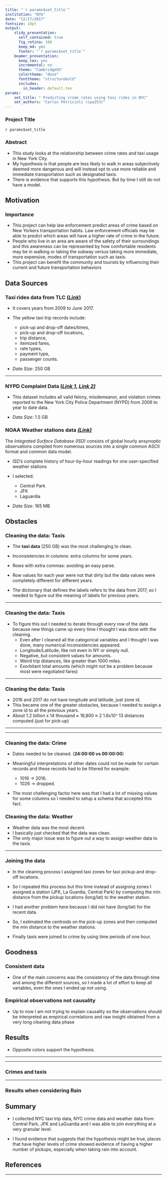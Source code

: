 ```yaml
---
title: "`r params$set_title`"
institution: "NYU"
date: "12/17/2017"
fontsize: 10pt
output: 
    slidy_presentation: 
      self_contained: true
      fig_retina: 100
      keep_md: yes
      footer: "`r params$set_title`"
    beamer_presentation:
      keep_tex: yes
      incremental: no
      theme: "CambridgeUS"
      colortheme: "dove"
      fonttheme: "structurebold"
      includes:
        in_header: default.tex
params: 
    set_title: " Predicting crime rates using taxi rides in NYC"
    set_authors: "Carlos Petricioli (cpa253)"
---
```


### Project Title

`r params$set_title`


### Abstract

- This study looks at the relationship between crime rates and taxi usage in New York City. 
- My hypothesis is that people are less likely to walk in areas subjectively deemed more dangerous and will instead opt to use more reliable and immediate transportation such as designated taxis. 
- There is  evidence that supports this hypothesis. But by time I still do not have a model.

## Motivation

### Importance 
- This project can help law enforcement predict areas of crime based on New Yorkers transportation habits. Law enforcement officials may be able to predict which areas will have a higher rate of crime in the future.
- People who live in an area are aware of the safety of their surroundings and this awareness can be represented by how comfortable residents may be in walking or taking the subway versus taking more immediate, more expensive, modes of transportation such as taxis. 
- This project can benefit the community and tourists by influencing their current and future transportation behaviors 


## Data Sources


### Taxi rides data from TLC [(*Link*)](http://www.nyc.gov/html/tlc/html/about/trip_record_data.shtml)


- It covers years from 2009 to June 2017.

- The yellow taxi trip records include:

  + pick-up and drop-off dates/times, 
  + pick-up and drop-off locations, 
  + trip distance,
  + itemized fares, 
  + rate types, 
  + payment type, 
  + passenger counts. 

- *Data Size*: 250 GB

***

### NYPD Complaint Data  [(*Link 1,*](https://data.cityofnewyork.us/Public-Safety/NYPD-Complaint-Data-Historic/qgea-i56i) [*Link 2)*](https://data.cityofnewyork.us/Public-Safety/NYPD-Complaint-Data-Current-YTD/5uac-w243)

- This dataset includes all valid felony, misdemeanor, and violation crimes reported to the New York City Police Department (NYPD) from 2006 to year to date data.

- *Data Size*:  1.5 GB

### NOAA Weather stations data [*(Link)*](https://www.ncdc.noaa.gov/isd)

The *Integrated Surface Database (ISD)* consists of global hourly ansynoptic observations compiled from numerous sources into a single common ASCII format and common data model.

- ISD's complete history of hour-by-hour readings for one user-specified weather stations

- I selected:
  + Central Park
  + JFK 
  + Laguardia

- *Data Size*:  165 MB

## Obstacles

### Cleaning the data: Taxis

- The **taxi data** (250 GB) was the most challenging to clean.

- Inconsistencies in columns: extra columns for some years.

- Rows with extra commas: avoiding an easy parse.

- Row values for each year were not that dirty but the data values were completely different for different years.

- The dictionary that defines the labels refers to the data from 2017, so I needed to figure out the meaning of labels for previous years.


***

### Cleaning the data: Taxis

- To figure this out I needed to iterate through every row of the data because new things came up every time I thought I was done with the cleaning.
  - Even after I cleaned all the categorical variables and I thought I was done, many numerical inconsistencies appeared.
  - Longitude/Latitude, like not even in NY or simply null.
  - Negative, but consistent values for amounts.
  - Weird trip distances, like greater than 1000 miles.
  - Exorbitant total amounts (which might not be a problem because most were negotiated fares)

***

### Cleaning the data: Taxis
  - 2016 and 2017 do not have longitude and latitude, just zone id. 
  - This became one of the greater obstacles, because I needed to assign a zone id to all the previous years. 
  - About 1.2 billion x 14 thousand $\approx$ 16,800 $\approx$ 2 1.6x10^ 13 distances computed (just for pick-up) 
  \begin{figure}
  \label{fig:zones}
    \centering
    \begin{subfigure}[t]{0.45\textwidth}
        \centering
        \label{fig:zones_shape}
        \includegraphics[height=1.4in]{../latex/images/taxi_zones_shape}
        \caption{Shape}
    \end{subfigure}%
    ~ 
    \begin{subfigure}[t]{0.45\textwidth}
        \centering
        \label{fig:zones_raster}
        \includegraphics[height=1.4in]{../latex/images/taxi_zones_raster}
        \caption{Raster}
    \end{subfigure}
    \caption{NYC Taxi zones file formats}
  \end{figure}

***

\begin{figure}
    \begin{subfigure}[t]{0.8\textwidth}
        \centering
        \label{fig:zones_both}
        \includegraphics[width=0.5\textwidth]{../latex/images/both}
        \caption{Both}
    \end{subfigure}
    \caption{NYC Taxi zones file formats}
\end{figure}

***

### Cleaning the data: Crime

- Dates needed to be cleaned. (**24:00:00 vs 00:00:00**)

- Meaningful interpretations of other dates could not be made for certain records and these records had to be filtered for example:
  - 1016 $\rightarrow$ 2016. 
  - 1026 $\rightarrow$ dropped.

- The most challenging factor here was that I had a lot of missing values for some columns so I needed to setup a schema that accepted this fact.

### Cleaning the data: Weather

- Weather data was the most decent. 
- I basically just checked that the data was clean.
- The only major issue was to figure out a way to assign weather data to the taxis.


***

### Joining the data

- In the cleaning process I assigned taxi zones for taxi pickup and drop-off locations.

- So I repeated this process but this time instead of assigning zones I assigned a station (JFK, La Guardia, Central Park) by computing the min distance from the pickup locations (long/lat) to the weather station.
- I had another problem here because I did not have (long/lat) for the recent data. 
- So, I estimated the centroids on the pick-up zones and then computed the min distance to the weather stations.

- Finally taxis were joined to crime by using time periods of one hour. 
 

## Goodness

### Consistent data

- One of the main concerns was the consistency of the data through time and among the different sources, so I made a lot of effort to keep all variables, even the ones I ended up not using.

### Empirical observations not causality
- Up to now  I am  not trying to explain causality so the observations should be interpreted as empirical correlations and raw insight obtained from a very  long cleaning data phase

## Results
- Opposite colors support the hypothesis.
\begin{figure}
  \label{fig:zones}
    \centering
    \begin{subfigure}[t]{0.45\textwidth}
        \centering
        \label{fig:zones_shape}
        \includegraphics[width=1\textwidth]{../img/crimes_per_zone_2015_Manhattan}
        \caption{Crimes in Manhattan}
    \end{subfigure}%
    ~ 
    \begin{subfigure}[t]{0.45\textwidth}
        \centering
        \label{fig:zones_raster}
        \includegraphics[width=1\textwidth]{../img/taxis_2015_Manhattan}
        \caption{Pickups in Manhattan}
    \end{subfigure}
    \caption{Crime and Pickups in Manhattan, 2015}
  \end{figure}

***
\begin{figure}
  \label{fig:zones}
    \centering
    \begin{subfigure}[t]{0.45\textwidth}
        \centering
        \label{fig:zones_shape}
        \includegraphics[width=1\textwidth]{../img/crimes_per_zone_2015_Queens}
        \caption{Crimes in Queens}
    \end{subfigure}%
    ~ 
    \begin{subfigure}[t]{0.45\textwidth}
        \centering
        \label{fig:zones_raster}
        \includegraphics[width=1\textwidth]{../img/taxis_2015_Queens}
        \caption{Pickups in Queens}
    \end{subfigure}
    \caption{Crime and Pickups in Queens, 2015}
  \end{figure}

***

### Crimes and taxis

\begin{figure} 
\centering
\includegraphics[width=1\textwidth]{../img/scatter_crimes_taxis_pres.pdf}
\caption{Crimes and pickups per zone}
\end{figure}

***

### Results when considering Rain

\begin{figure} 
\centering
\includegraphics[width=1\textwidth]{../img/scatter_crimes_taxis_rain.pdf}
\caption{Crimes and hourly pickups per zone in rain}
\end{figure}


## Summary

- I collected NYC taxi trip data, NYC crime data and weather data from Central Park, JFK and LaGuardia and I was able to join everything at a very granular level.

- I found evidence that suggests that the hypothesis might be true, places that have higher levels of crime showed evidence of having a higher number of pickups, especially when taking rain into account.


## References

\begin{thebibliography}{1}

\bibitem{Bendler14}
J.~Bendler, T.~Brandt, S.~Wagner, and D.~Neumann.
\newblock Investigating crime-to-twitter relationships in urban environments -
  facilitating a virtual neighborhood watch.
\newblock In M.~Avital, J.~M. Leimeister, and U.~Schultze, editors, {\em ECIS},
  2014.

\bibitem{Wang16}
H.~Wang, D.~Kifer, C.~Graif, and Z.~Li.
\newblock Crime rate inference with big data.
\newblock In {\em Proceedings of the 22Nd ACM SIGKDD International Conference
  on Knowledge Discovery and Data Mining}, KDD '16, pages 635--644, New York,
  NY, USA, 2016. ACM.

\bibitem{Traunmueller14}
M.~Traunmueller, G.~Quattrone, and L.~Capra.
\newblock {\em Mining Mobile Phone Data to Investigate Urban Crime Theories at
  Scale}, pages 396--411.
\newblock Springer International Publishing, Cham, 2014.
\end{thebibliography}

*** 

\begin{thebibliography}{1}
\bibitem{OUAC}
A.~Bogomolov, B.~Lepri, J.~Staiano, N.~Oliver, F.~Pianesi, and A.~Pentland.
\newblock Once upon a crime: Towards crime prediction from demographics and
  mobile data, Sep 2014.

\bibitem{Chainey}
S.~Chainey, L.~Tompson, and S.~Uhlig.
\newblock {The Utility of Hotspot Mapping for Predicting Spatial Patterns of
  Crime}.
\newblock {\em Security Journal}, 21(1-2):4--28, Feb 2008.

\bibitem{visCrime}
T.~Nakaya and K.~Yano.
\newblock Visualising crime clusters in a space-time cube: An exploratory
  data-analysis approach using space-time kernel density estimation and scan
  statistics.
\newblock {\em Transactions in GIS}, 14(3):223--239, 2010.
\end{thebibliography}

